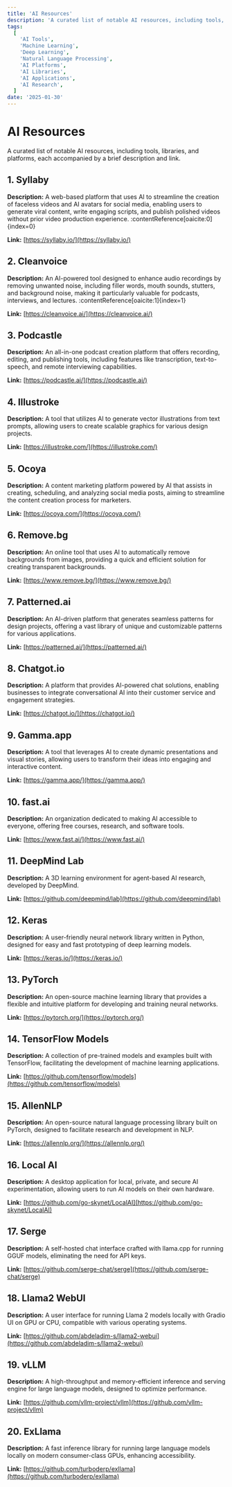 ```yaml
---
title: 'AI Resources'
description: 'A curated list of notable AI resources, including tools, libraries, and platforms, each accompanied by a brief description and link.'
tags:
  [
    'AI Tools',
    'Machine Learning',
    'Deep Learning',
    'Natural Language Processing',
    'AI Platforms',
    'AI Libraries',
    'AI Applications',
    'AI Research',
  ]
date: '2025-01-30'
---
```


# AI Resources

A curated list of notable AI resources, including tools, libraries, and platforms, each accompanied by a brief description and link.

## 1. Syllaby

**Description:** A web-based platform that uses AI to streamline the creation of faceless videos and AI avatars for social media, enabling users to generate viral content, write engaging scripts, and publish polished videos without prior video production experience. :contentReference[oaicite:0]{index=0}

**Link:** [https://syllaby.io/](https://syllaby.io/)

## 2. Cleanvoice

**Description:** An AI-powered tool designed to enhance audio recordings by removing unwanted noise, including filler words, mouth sounds, stutters, and background noise, making it particularly valuable for podcasts, interviews, and lectures. :contentReference[oaicite:1]{index=1}

**Link:** [https://cleanvoice.ai/](https://cleanvoice.ai/)

## 3. Podcastle

**Description:** An all-in-one podcast creation platform that offers recording, editing, and publishing tools, including features like transcription, text-to-speech, and remote interviewing capabilities.

**Link:** [https://podcastle.ai/](https://podcastle.ai/)

## 4. Illustroke

**Description:** A tool that utilizes AI to generate vector illustrations from text prompts, allowing users to create scalable graphics for various design projects.

**Link:** [https://illustroke.com/](https://illustroke.com/)

## 5. Ocoya

**Description:** A content marketing platform powered by AI that assists in creating, scheduling, and analyzing social media posts, aiming to streamline the content creation process for marketers.

**Link:** [https://ocoya.com/](https://ocoya.com/)

## 6. Remove.bg

**Description:** An online tool that uses AI to automatically remove backgrounds from images, providing a quick and efficient solution for creating transparent backgrounds.

**Link:** [https://www.remove.bg/](https://www.remove.bg/)

## 7. Patterned.ai

**Description:** An AI-driven platform that generates seamless patterns for design projects, offering a vast library of unique and customizable patterns for various applications.

**Link:** [https://patterned.ai/](https://patterned.ai/)

## 8. Chatgot.io

**Description:** A platform that provides AI-powered chat solutions, enabling businesses to integrate conversational AI into their customer service and engagement strategies.

**Link:** [https://chatgot.io/](https://chatgot.io/)

## 9. Gamma.app

**Description:** A tool that leverages AI to create dynamic presentations and visual stories, allowing users to transform their ideas into engaging and interactive content.

**Link:** [https://gamma.app/](https://gamma.app/)

## 10. fast.ai

**Description:** An organization dedicated to making AI accessible to everyone, offering free courses, research, and software tools.

**Link:** [https://www.fast.ai/](https://www.fast.ai/)

## 11. DeepMind Lab

**Description:** A 3D learning environment for agent-based AI research, developed by DeepMind.

**Link:** [https://github.com/deepmind/lab](https://github.com/deepmind/lab)

## 12. Keras

**Description:** A user-friendly neural network library written in Python, designed for easy and fast prototyping of deep learning models.

**Link:** [https://keras.io/](https://keras.io/)

## 13. PyTorch

**Description:** An open-source machine learning library that provides a flexible and intuitive platform for developing and training neural networks.

**Link:** [https://pytorch.org/](https://pytorch.org/)

## 14. TensorFlow Models

**Description:** A collection of pre-trained models and examples built with TensorFlow, facilitating the development of machine learning applications.

**Link:** [https://github.com/tensorflow/models](https://github.com/tensorflow/models)

## 15. AllenNLP

**Description:** An open-source natural language processing library built on PyTorch, designed to facilitate research and development in NLP.

**Link:** [https://allennlp.org/](https://allennlp.org/)

## 16. Local AI

**Description:** A desktop application for local, private, and secure AI experimentation, allowing users to run AI models on their own hardware.

**Link:** [https://github.com/go-skynet/LocalAI](https://github.com/go-skynet/LocalAI)

## 17. Serge

**Description:** A self-hosted chat interface crafted with llama.cpp for running GGUF models, eliminating the need for API keys.

**Link:** [https://github.com/serge-chat/serge](https://github.com/serge-chat/serge)

## 18. Llama2 WebUI

**Description:** A user interface for running Llama 2 models locally with Gradio UI on GPU or CPU, compatible with various operating systems.

**Link:** [https://github.com/abdeladim-s/llama2-webui](https://github.com/abdeladim-s/llama2-webui)

## 19. vLLM

**Description:** A high-throughput and memory-efficient inference and serving engine for large language models, designed to optimize performance.

**Link:** [https://github.com/vllm-project/vllm](https://github.com/vllm-project/vllm)

## 20. ExLlama

**Description:** A fast inference library for running large language models locally on modern consumer-class GPUs, enhancing accessibility.

**Link:** [https://github.com/turboderp/exllama](https://github.com/turboderp/exllama)
